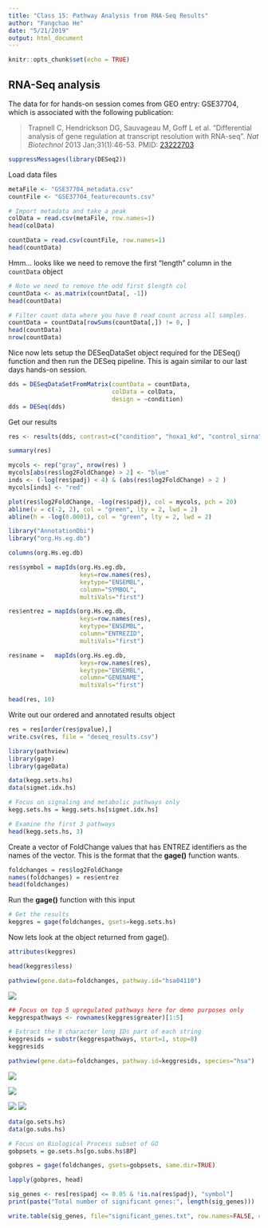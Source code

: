 ```yaml
---
title: "Class 15: Pathway Analysis from RNA-Seq Results"
author: "Fangchao He"
date: "5/21/2019"
output: html_document
---
```


```r
knitr::opts_chunk$set(echo = TRUE)
```

## RNA-Seq analysis

The data for for hands-on session comes from GEO entry: GSE37704, which is associated with the following publication:

>Trapnell C, Hendrickson DG, Sauvageau M, Goff L et al. "Differential analysis of gene regulation at transcript resolution with RNA-seq". *Nat Biotechnol* 2013 Jan;31(1):46-53. PMID: [23222703]("https://www.ncbi.nlm.nih.gov/pubmed/23222703")

```r
suppressMessages(library(DESeq2))
```

Load data files
```r
metaFile <- "GSE37704_metadata.csv"
countFile <- "GSE37704_featurecounts.csv"

# Import metadata and take a peak
colData = read.csv(metaFile, row.names=1)
head(colData)
```

```r
countData = read.csv(countFile, row.names=1)
head(countData)
```

Hmm... looks like we need to remove the first "length" column in the `countData` object

```r
# Note we need to remove the odd first $length col
countData <- as.matrix(countData[, -1])
head(countData)
```


```r
# Filter count data where you have 0 read count across all samples.
countData = countData[rowSums(countData[,]) != 0, ]
head(countData)
nrow(countData)
```

Nice now lets setup the DESeqDataSet object required for the DESeq() function and then run the DESeq pipeline. This is again similar to our last days hands-on session.

```r
dds = DESeqDataSetFromMatrix(countData = countData,
                             colData = colData,
                             design = ~condition)
dds = DESeq(dds)
```

Get our results

```r
res <- results(dds, contrast=c("condition", "hoxa1_kd", "control_sirna"))
```

```r
summary(res)
```

```r
mycols <- rep("gray", nrow(res) )
mycols[abs(res$log2FoldChange) > 2] <- "blue"
inds <- (-log(res$padj) < 4) & (abs(res$log2FoldChange) > 2 )
mycols[inds] <- "red"

plot(res$log2FoldChange, -log(res$padj), col = mycols, pch = 20)
abline(v = c(-2, 2), col = "green", lty = 2, lwd = 2)
abline(h = -log(0.0001), col = "green", lty = 2, lwd = 2)
```

```r
library("AnnotationDbi")
library("org.Hs.eg.db")

columns(org.Hs.eg.db)

res$symbol = mapIds(org.Hs.eg.db,
                    keys=row.names(res), 
                    keytype="ENSEMBL",
                    column="SYMBOL",
                    multiVals="first")

res$entrez = mapIds(org.Hs.eg.db,
                    keys=row.names(res),
                    keytype="ENSEMBL",
                    column="ENTREZID",
                    multiVals="first")

res$name =   mapIds(org.Hs.eg.db,
                    keys=row.names(res),
                    keytype="ENSEMBL",
                    column="GENENAME",
                    multiVals="first")

head(res, 10)
```

Write out our ordered and annotated results object
```r
res = res[order(res$pvalue),]
write.csv(res, file = "deseq_results.csv")
```

```r
library(pathview)
library(gage)
library(gageData)
```

```r
data(kegg.sets.hs)
data(sigmet.idx.hs)

# Focus on signaling and metabolic pathways only
kegg.sets.hs = kegg.sets.hs[sigmet.idx.hs]

# Examine the first 3 pathways
head(kegg.sets.hs, 3)
```

Create a vector of FoldChange values that has ENTREZ identifiers as the names of the vector. This is the format that the **gage()** function wants.

```r
foldchanges = res$log2FoldChange
names(foldchanges) = res$entrez
head(foldchanges)
```

Run the **gage()** function with this input
```r
# Get the results
keggres = gage(foldchanges, gsets=kegg.sets.hs)
```

Now lets look at the object returned from gage().

```r
attributes(keggres)
```

```r
head(keggres$less)
```

```r
pathview(gene.data=foldchanges, pathway.id="hsa04110")
```
![](hsa04110.pathview.png)

```r
## Focus on top 5 upregulated pathways here for demo purposes only
keggrespathways <- rownames(keggres$greater)[1:5]

# Extract the 8 character long IDs part of each string
keggresids = substr(keggrespathways, start=1, stop=8)
keggresids
```

```r
pathview(gene.data=foldchanges, pathway.id=keggresids, species="hsa")
```
![](hsa00140.pathview.png)

![](hsa04630.pathview.png)

![](hsa04142.pathview.png)
![](hsa04916.pathview.png)


```r
data(go.sets.hs)
data(go.subs.hs)

# Focus on Biological Process subset of GO
gobpsets = go.sets.hs[go.subs.hs$BP]

gobpres = gage(foldchanges, gsets=gobpsets, same.dir=TRUE)

lapply(gobpres, head)
```

```r
sig_genes <- res[res$padj <= 0.05 & !is.na(res$padj), "symbol"]
print(paste("Total number of significant genes:", length(sig_genes)))
```

```r
write.table(sig_genes, file="significant_genes.txt", row.names=FALSE, col.names=FALSE, quote=FALSE)
```



